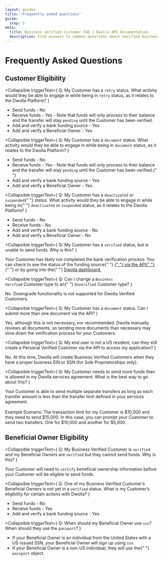 ```yaml
---
layout: guides
title: "Frequently asked questions"
guide:
  step: 5
meta:
  title: Business verified Customer FAQ | Dwolla API Documentation
  description: Find answers to common questions about Verified business Customers in the Dwolla API.
---
```



# Frequently Asked Questions

## Customer Eligibility

<Collapsible
  triggerText={
    <span>
      Q: My Customer has a <code>retry</code> status. What activity would they
      be able to engage in while being in <code>retry</code> status, as it
      relates to the Dwolla Platform?
    </span>
  }
>
  <ul>
    <li>Send funds - No</li>
    <li>
      Receive funds - Yes - Note that funds will only process to their balance
      and the transfer will stay <code>pending</code> until the Customer has
      been verified.
    </li>
    <li>Add and verify a bank funding source - Yes</li>
    <li>Add and verify a Beneficial Owner - Yes</li>
  </ul>
</Collapsible>

<Collapsible
  triggerText={
    <span>
      Q: My Customer has a <code>document</code> status. What activity would
      they be able to engage in while being in <code>document</code> status, as
      it relates to the Dwolla Platform?
    </span>
  }
>
  <ul>
    <li>Send funds - No</li>
    <li>
      Receive funds - Yes - Note that funds will only process to their balance
      and the transfer will stay <code>pending</code> until the Customer has
      been verified.{" "}
    </li>
    <li>Add and verify a bank funding source - Yes</li>
    <li>Add and verify a Beneficial Owner - Yes</li>
  </ul>
</Collapsible>

<Collapsible
  triggerText={
    <span>
      Q: My Customer has a <code>deactivated</code> or <code>suspended</code>{" "}
      status. What activity would they be able to engage in while being in{" "}
      <code>deactivated</code> or <code>suspended</code> status, as it relates
      to the Dwolla Platform?
    </span>
  }
>
  <ul>
    <li>Send funds - No</li>
    <li>Receive funds - No</li>
    <li>Add and verify a bank funding source - No</li>
    <li>Add and verify a Beneficial Owner - No</li>
  </ul>
</Collapsible>

<Collapsible
  triggerText={
    <span>
      Q: My Customer has a <code>verified</code> status, but is unable to send
      funds. Why is this?
    </span>
  }
>
  <p>
    Your Customer has likely not completed the bank verification process. You
    can check to see the status of the funding source{" "}
    <a href="https://docs.dwolla.com/#list-funding-sources-for-a-customer">
      {" "}
      via the API{" "}
    </a>{" "}
    or by going into the{" "}
    <a href="https://www.dwolla.com/platform/dashboard">Dwolla dashboard.</a>
  </p>
</Collapsible>

<Collapsible
  triggerText={
    <span>
      Q: Can I change a <code>Business Verified</code> Customer type to an{" "}
      <code>Unverified</code> Customer type?
    </span>
  }
>
  <p>
    No. Downgrade functionality is not supported for Dwolla Verified Customers.
  </p>
</Collapsible>

<Collapsible
  triggerText={
    <span>
      Q: My Customer has a <code>document</code> status. Can I submit more than
      one document via the API?
    </span>
  }
>
  <p>
    Yes, although this is not necessary, nor recommended. Dwolla manually
    reviews all documents, so sending more documents than necessary may slow
    down the verification process for your Customers.
  </p>
</Collapsible>

<Collapsible
  triggerText={
    <span>
      Q: My end user is not a US resident, can they still create a Personal
      Verified Customer via the API to access my application?
    </span>
  }
>
  <p>
    No. At this time, Dwolla will create Business Verified Customers when they
    have a proper business EIN or SSN (for Sole Proprietorships only).
  </p>
</Collapsible>

<Collapsible
  triggerText={
    <span>
      Q: My Customer needs to send more funds than is allowed in my Dwolla
      services agreement. What is the best way to go about this?
    </span>
  }
>
  <p>
    Your Customer is able to send multiple separate transfers as long as each
    transfer amount is less than the transfer limit defined in your services
    agreement. <br />
    <br />
    Example Scenario: The transaction limit for my Customer is $10,000 and they
    need to send $15,000. In this case, you can prompt your Customer to send two
    transfers. One for $10,000 and another for $5,000.
  </p>
</Collapsible>

## Beneficial Owner Eligibility

<Collapsible
  triggerText={
    <span>
      Q: My Business Verified Customer is <code>verified</code> and my
      Beneficial Owners are <code>verified</code> but they cannot send funds.
      Why is this?
    </span>
  }
>
  <p>
    Your Customer will need to <code>certify</code> beneficial ownership
    information before your Customer will be eligible to send funds.
  </p>
</Collapsible>

<Collapsible
  triggerText={
    <span>
      Q: One of my Business Verified Customer’s Beneficial Owners is not yet in
      a <code>verified</code> status. What is my Customer’s eligibility for
      certain actions with Dwolla?
    </span>
  }
>
  <ul>
    <li>Send funds - No</li>
    <li>Receive funds - Yes</li>
    <li>Add and verify a bank funding source - Yes</li>
  </ul>
</Collapsible>

<Collapsible
  triggerText={
    <span>
      Q: When should my Beneficial Owner use <code>ssn</code>? When should they
      use the <code>passport</code>?
    </span>
  }
>
  <ul>
    <li>
      If your Beneficial Owner is an individual from the United States with a
      US-issued SSN, your Beneficial Owner will sign up using <code>ssn</code>.
    </li>
    <li>
      If your Beneficial Owner is a non-US individual, they will use the{" "}
      <code>passport</code> object.
    </li>
  </ul>
</Collapsible>
